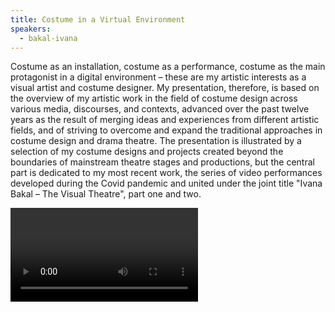 ```yaml
---
title: Costume in a Virtual Environment
speakers:
  - bakal-ivana
---
```

Costume as an installation, costume as a performance, costume as the main protagonist in a digital environment – these are my artistic interests as a visual artist and costume designer. My presentation, therefore, is based on the overview of my artistic work in the field of costume design across various media, discourses, and contexts, advanced over the past twelve years as the result of merging ideas and experiences from different artistic fields, and of striving to overcome and expand the traditional approaches in costume design and drama theatre. The presentation is illustrated by a selection of my costume designs and projects created beyond the boundaries of mainstream theatre stages and productions, but the central part is dedicated to my most recent work, the series of video performances developed during the Covid pandemic and united under the joint title "Ivana Bakal – The Visual Theatre", part one and two.

<Video provider="youtube" id="5Bjmlis-GQA" />


